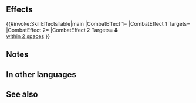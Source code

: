 {{Captain Skill
|name=Storm of Blows
|effect=Neutralizes bonuses of captain's foes during combat. Captain and allies within 2 spaces of captain make guaranteed follow-up attacks.
|statModifiers=
|properties=
}}
==Effects==
{{#invoke:SkillEffectsTable|main
|CombatEffect 1={{Eft|Neutralize Bonuses}}
|CombatEffect 1 Targets={{Tgt|Foe}}
|CombatEffect 2={{Eft|Guaranteed Follow-Ups}}
|CombatEffect 2 Targets={{Tgt|Captain}} '''&''' {{Tgt|Allies}}<br>[[within 2 spaces]]
}}

==Notes==
{{Bonus neutralization}}
{{Guaranteed follow-up interaction}}
{{AlliesCombatEffect|effect=guaranteed follow-up attack}}
==In other languages==
{{OtherLanguages
|japanese=雷轟電撃
|german=Schlagwirbel
|spanishEU=Aluvión de golpes
|spanishLA=Ráfaga de golpes
|french=Rafale de coups
|italian=Sfuriata
|chineseTW=雷轟電擊
|portuguese=Chuva de golpes
}}
==See also==
{{See also skills|cond=(Description LIKE '%neutralizes%bonuses%fortify, rally%during combat%' AND (Description NOT LIKE '%bonuses%foe_s%during combat%' OR Description NOT LIKE '%foe_s%bonuses%to%during combat%')) AND (Exclusive=1 AND Name NOT LIKE '%+')}}
{{Captain Skills Navbox}}